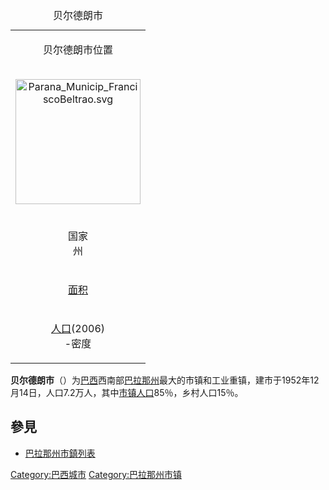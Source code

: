 {{coor icon|w=24px|53|03|00|S|26|05|00|W}}

{| border="1" cellpadding="0" cellspacing="0" align="right"
|-----
|+ 贝尔德朗市
|align=center colspan=2|<center>贝尔德朗市位置</center><br>[[File:Parana_Municip_FranciscoBeltrao.svg|200px]]
|-----
| 国家<br>州||巴西<br>巴拉那州
|-----
| [[面积|面积]]|| 731[[平方千米|公里]]<sup>2</sup>
|-----
| [[人口|人口]](2006)<br>-密度||71,463<br>97(人/[[平方千米|公里]]<sup>2</sup>)
|}

'''贝尔德朗市'''（{{lang-pt|Francisco Beltrão}}）为[[巴西|巴西]]西南部[[巴拉那州|巴拉那州]]最大的市镇和工业重镇，建市于1952年12月14日，人口7.2万人，其中[[城镇人口|市镇人口]]85％，乡村人口15％。

== 參見 ==
{{Portal|巴西}}
* [[巴拉那州市鎮列表|巴拉那州市鎮列表]]

{{Brazil-geo-stub}}
{{巴拉那州市鎮}}
[[Category:巴西城市|Category:巴西城市]]
[[Category:巴拉那州市镇|Category:巴拉那州市镇]]